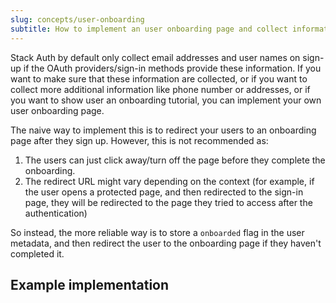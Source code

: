 ```yaml
---
slug: concepts/user-onboarding
subtitle: How to implement an user onboarding page and collect information on sign-ups
---
```


Stack Auth by default only collect email addresses and user names on sign-up if the OAuth providers/sign-in methods provide these information. If you want to make sure that these information are collected, or if you want to collect more additional information like phone number or addresses, or if you want to show user an onboarding tutorial, you can implement your own user onboarding page.

The naive way to implement this is to redirect your users to an onboarding page after they sign up. However, this is not recommended as:
1. The users can just click away/turn off the page before they complete the onboarding.
2. The redirect URL might vary depending on the context (for example, if the user opens a protected page, and then redirected to the sign-in page, they will be redirected to the page they tried to access after the authentication)

So instead, the more reliable way is to store a `onboarded` flag in the user metadata, and then redirect the user to the onboarding page if they haven't completed it.

## Example implementation

```jsx title="app/onboarding/page.tsx"
```